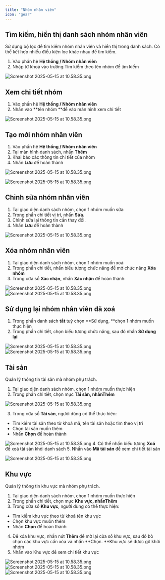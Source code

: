 ```yaml
---
title: "Nhóm nhân viên"
icon: "gear"
---
```


## Tìm kiếm, hiển thị danh sách nhóm nhân viên

Sử dụng bộ lọc để tìm kiếm nhóm nhân viên và hiển thị trong danh sách. Có thể kết hợp nhiều điều kiện lọc khác nhau để tìm kiếm.

1. Vào phần hệ **Hệ thống / Nhóm nhân viên**
2. Nhập từ khoá vào trường Tìm kiếm theo tên nhóm để tìm kiếm

<img
  src="/images/cmms-26.png"
  alt="Screenshot 2025-05-15 at 10.58.35.png"
  title="Screenshot 2025-05-15 at 10.58.35.png"
  className="border mr-auto"
/>

## Xem chi tiết nhóm

1. Vào phần hệ **Hệ thống / Nhóm nhân viên**
2. Nhấn vào **tên nhóm **để vào màn hình xem chi tiết

<img
  src="/images/cmms-27.png"
  alt="Screenshot 2025-05-15 at 10.58.35.png"
  title="Screenshot 2025-05-15 at 10.58.35.png"
  className="border mr-auto"
/>

## Tạo mới nhóm nhân viên

1. Vào phần hệ **Hệ thống / Nhóm nhân viên**
2. Tại màn hình danh sách, nhấn **Thêm**
3. Khai báo các thông tin chi tiết của nhóm
4. Nhấn **Lưu** để hoàn thành

<img
  src="/images/cmms-28.png"
  alt="Screenshot 2025-05-15 at 10.58.35.png"
  title="Screenshot 2025-05-15 at 10.58.35.png"
  className="border mr-auto"
/>

<img
  src="/images/cmms-29.png"
  alt="Screenshot 2025-05-15 at 10.58.35.png"
  title="Screenshot 2025-05-15 at 10.58.35.png"
  className="border mr-auto"
/>
## Chỉnh sửa nhóm nhân viên

1. Tại giao diện danh sách nhóm, chọn 1 nhóm muốn sửa
2. Trong phần chi tiết vị trí, nhấn **Sửa.**
3. Chỉnh sửa lại thông tin cần thay đổi.
4. Nhấn **Lưu** để hoàn thành

<img
  src="/images/cmms-30.png"
  alt="Screenshot 2025-05-15 at 10.58.35.png"
  title="Screenshot 2025-05-15 at 10.58.35.png"
  className="border mr-auto"
/>
## Xóa nhóm nhân viên

1. Tại giao diện danh sách nhóm, chọn 1 nhóm muốn xoá
2. Trong phần chi tiết, nhấn biểu tượng chức năng để mở chức năng **Xóa nhóm**
3. Trong cửa sổ **Xác nhận**, nhấn **Xác nhận** để hoàn thành

<img
  src="/images/cmms-31.png"
  alt="Screenshot 2025-05-15 at 10.58.35.png"
  title="Screenshot 2025-05-15 at 10.58.35.png"
  className="border mr-auto"
/>
<img
  src="/images/cmms-32.png"
  alt="Screenshot 2025-05-15 at 10.58.35.png"
  title="Screenshot 2025-05-15 at 10.58.35.png"
  className="border mr-auto"
/>
## Sử dụng lại nhóm nhân viên đã xoá

1. Trong phần danh sách **tắt** tuỳ chọn **Sử dụng, **chọn 1 nhóm muốn thực hiện
2. Trong phần chi tiết, chọn biểu tượng chức năng, sau đó nhấn **Sử dụng lại**

<img
  src="/images/cmms-33.png"
  alt="Screenshot 2025-05-15 at 10.58.35.png"
  title="Screenshot 2025-05-15 at 10.58.35.png"
  className="border mr-auto"
/>
<img
  src="/images/cmms-34.png"
  alt="Screenshot 2025-05-15 at 10.58.35.png"
  title="Screenshot 2025-05-15 at 10.58.35.png"
  className="border mr-auto"
/>
## Tài sản

Quản lý thông tin tài sản mà nhóm phụ trách.

1. Tại giao diện danh sách nhóm, chọn 1 nhóm muốn thực hiện
2. Trong phần chi tiết, chọn mục **Tài sản, **nhấn**Thêm** 

<img
  src="/images/cmms-35.png"
  alt="Screenshot 2025-05-15 at 10.58.35.png"
  title="Screenshot 2025-05-15 at 10.58.35.png"
  className="border mr-auto"
/>

3. Trong cửa sổ **Tài sản**, người dùng có thể thực hiện:

- Tìm kiếm tài sản theo từ khoá mã, tên tài sản hoặc tìm theo vị trí
- Chọn tài sản muốn thêm
- Nhấn **Chọn** để hoàn thành

<img
  src="/images/cmms-36.png"
  alt="Screenshot 2025-05-15 at 10.58.35.png"
  title="Screenshot 2025-05-15 at 10.58.35.png"
  className="border mr-auto"
/>
4. Có thể nhấn biểu tượng **Xoá** để xoá tài sản khỏi danh sách
5. Nhấn vào **Mã tài sản** để xem chi tiết tài sản

<img
  src="/images/cmms-37.png"
  alt="Screenshot 2025-05-15 at 10.58.35.png"
  title="Screenshot 2025-05-15 at 10.58.35.png"
  className="border mr-auto"
/>
## Khu vực

Quản lý thông tin khu vực mà nhóm phụ trách.

1. Tại giao diện danh sách nhóm, chọn 1 nhóm muốn thực hiện
2. Trong phần chi tiết, chọn mục **Khu vực, **nhấn**Thêm** 
3. Trong cửa sổ **Khu vực**, người dùng có thể thực hiện:

- Tìm kiếm khu vực theo từ khoá tên khu vực
- Chọn khu vực muốn thêm
- Nhấn **Chọn** để hoàn thành

4. Để xóa khu vực, nhấn nút **Thêm** để mở lại cửa sổ khu vực, sau đó bỏ chọn các khu vực cần xóa và nhấn **Chọn. **Khu vực sẽ được gỡ khởi nhóm
5. Nhấn vào Khu vực để xem chi tiết khu vực

<img
  src="/images/cmms-38.png"
  alt="Screenshot 2025-05-15 at 10.58.35.png"
  title="Screenshot 2025-05-15 at 10.58.35.png"
  className="border mr-auto"
/>
<img
  src="/images/cmms-39.png"
  alt="Screenshot 2025-05-15 at 10.58.35.png"
  title="Screenshot 2025-05-15 at 10.58.35.png"
  className="border mr-auto"
/>
<img
  src="/images/cmms-40.png"
  alt="Screenshot 2025-05-15 at 10.58.35.png"
  title="Screenshot 2025-05-15 at 10.58.35.png"
  className="border mr-auto"
/>